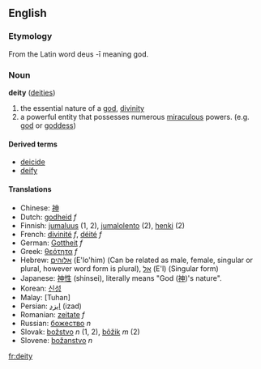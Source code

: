==English==

===Etymology===

From the Latin word deus -ī meaning god.

=== Noun ===
'''deity''' ([[deities]])

#the essential nature of a [[god]], [[divinity]]
#a powerful entity that possesses numerous [[miraculous]] powers.  (e.g. [[god]] or [[goddess]])

====Derived terms====
*[[deicide]]
*[[deify]]

====Translations====
*Chinese: [[神]]
*Dutch: [[godheid]] ''f''
*Finnish: [[jumaluus]] (1, 2), [[jumalolento]] (2), [[henki]] (2)
*French: [[divinité]] ''f'', [[déité]] ''f''
*German: [[Gottheit]] ''f''
*Greek: [[θεότητα]] ''f''
*Hebrew: [[אלוהים]] (E'lo'him) (Can be related as male, female, singular or plural, however word form is plural), [[אל]] (E'l) (Singular form)
*Japanese: [[神性]] (shinsei), literally means "God ([[神]])'s nature".
*Korean: [[신성]]
*Malay: [Tuhan]
*Persian: [[ایزد]] (izad)
*Romanian: [[zeitate]] ''f''
*Russian: [[божество]] ''n''
*Slovak: [[božstvo]] ''n'' (1, 2), [[bôžik]] ''m'' (2)
*Slovene: [[božanstvo]] ''n''

{{Cattag2|Religion|God}}

[[fr:deity]]